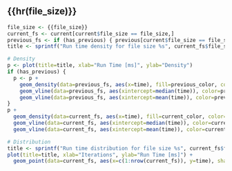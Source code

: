 ## {{hr(file_size)}}
```r

file_size <- {{file_size}}
current_fs <- current[current$file_size == file_size,]
previous_fs <- if (has_previous) { previous[current$file_size == file_size,] }
title <- sprintf("Run time density for file size %s", current_fs$file_size_human[1])

# Density
p <- plot(title=title, xlab="Run Time [ms]", ylab="Density")
if (has_previous) {
  p <- p +
    geom_density(data=previous_fs, aes(x=time), fill=previous_color, color=previous_color, alpha=0.8) +
    geom_vline(data=previous_fs, aes(xintercept=median(time)), color=previous_color, size=1) +
    geom_vline(data=previous_fs, aes(xintercept=mean(time)), color=previous_color, lty="dashed", size=1)
}
p +
  geom_density(data=current_fs, aes(x=time), fill=current_color, color=current_color, alpha=0.8) +
  geom_vline(data=current_fs, aes(xintercept=median(time)), color=current_color, size=1) +
  geom_vline(data=current_fs, aes(xintercept=mean(time)), color=current_color, lty="dashed", size=1)

# Distribution
title <- sprintf("Run time distribution for file size %s", current_fs$file_size_human[1])
plot(title=title, xlab="Iterations", ylab="Run Time [ms]") +
  geom_point(data=current_fs, aes(x=c(1:nrow(current_fs)), y=time), shape=21, color=current_color, fill=current_color, size=2)
```

